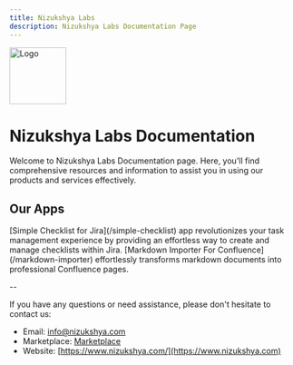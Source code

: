```yaml
---
title: Nizukshya Labs
description: Nizukshya Labs Documentation Page
---
```


<Image src="/assets/logo.png" alt="Logo" height="100" width="100" />

# Nizukshya Labs Documentation

<Info>
  Welcome to Nizukshya Labs Documentation page. Here, you'll find comprehensive resources and information to assist you in using our products and services effectively.
</Info>

## Our Apps

<Accordion defaultOpen title="Simple Checklist For Jira">
  [Simple Checklist for Jira](/simple-checklist) app revolutionizes your task management experience by providing an effortless way to create and manage checklists within Jira.
</Accordion>


<Accordion defaultOpen title="Markdown Importer For Confluence">
  [Markdown Importer For Confluence](/markdown-importer) effortlessly transforms markdown documents into professional Confluence pages.
</Accordion>

--

If you have any questions or need assistance, please don't hesitate to contact us:

- Email: info@nizukshya.com
- Marketplace: [Marketplace](https://marketplace.atlassian.com/vendors/1224569/)
- Website: [https://www.nizukshya.com/](https://www.nizukshya.com)
